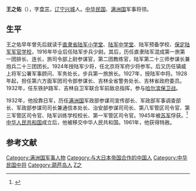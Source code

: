 '''王之佑'''（{{bd|1892年|3月18日|1985年|<ref>{{cite book|title=《东北人物大辞典》|publisher=辽宁人民出版社|author=王鸿宾}}</ref>|catIdx=Wang王}}），字'''立三'''，[[辽宁|辽宁]][[兴城|兴城]]人。[[中华民国|中华民国]]、[[满洲国|满洲国]]军事将领。

==生平==
王之佑早年曾先后就读于[[直隶省|直隶省]][[陆军小学堂|陆军小学堂]]、[[陆军中学堂|陆军中学堂]]、陆军预备学校、[[保定陆军军官学校|保定陆军军官学校]]，1916年毕业后任陆军步兵少尉。其后，历任直隶陆军混成第一旅第一团排长、连长，旅司令部上尉参谋官，第二团教练官，陆军第二十三师参谋长兼炮兵二十三团团长。1924年授陆军少将，任北京将军府少将参军。后又历任镇威上将军公署军事顾问、军务处长，步兵第一旅旅长。1927年，授陆军中将。1928年起，担任第六方面军团司令部参谋长、吉林全省警务处长、吉林省政府委员。1932年，任东铁护路军、吉林自卫军联合军前敌总指挥，参与[[哈尔滨保卫战|哈尔滨保卫战]]。

1932年，他投靠日军，历任[[满洲国|满洲国]]军政部参谋司宣传部长、军政部军事调查部长、军政部参谋司司长兼通信本处长、治安部参谋司司长、第八军管区司令官、第三军管区司令官、陆军训练学校校长、第一军管区司令官。1945年被[[苏军|苏军]]俘获。<ref>{{cite book|title=《伪满洲国的统治与内幕: 伪满官员供述》|author=中央档案馆}}</ref>[[中华人民共和国|中华人民共和国]]成立后，他被移交中华人民共和国。1961年，他获得特赦。

== 参考文献 ==
{{reflist}}

{{DEFAULTSORT:Wang王}}
[[Category:满洲国军事人物|Category:满洲国军事人物]]
[[Category:与大日本帝国合作的中国人|Category:与大日本帝国合作的中国人]]
[[Category:中华民国中将|Category:中华民国中将]]
[[Category:葫芦岛人|Category:葫芦岛人]]
[[Category:王姓|Z之]]